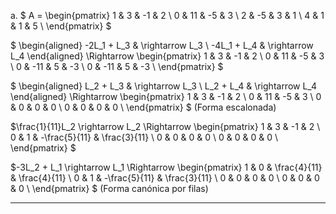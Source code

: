 a. $
A =
\begin{pmatrix}
1 &  3 & -1 & 2 \\
0 & 11 & -5 & 3 \\
2 & -5 &  3 & 1 \\
4 &  1 &  1 & 5 \\
\end{pmatrix}
$

$
\begin{aligned}
-2L_1 + L_3 & \rightarrow L_3 \\
-4L_1 + L_4 & \rightarrow L_4
\end{aligned}
\Rightarrow
\begin{pmatrix}
1 &   3 & -1 &  2 \\
0 &  11 & -5 &  3 \\
0 & -11 &  5 & -3 \\
0 & -11 &  5 & -3 \\
\end{pmatrix}
$

$
\begin{aligned}
L_2 + L_3 & \rightarrow L_3 \\
L_2 + L_4 & \rightarrow L_4
\end{aligned}
\Rightarrow
\begin{pmatrix}
1 &   3 & -1 &  2 \\
0 &  11 & -5 &  3 \\
0 &   0 &  0 &  0 \\
0 &   0 &  0 &  0 \\
\end{pmatrix}
$ (Forma escalonada)

$\frac{1}{11}L_2 \rightarrow L_2 \Rightarrow
\begin{pmatrix}
1 &   3 &            -1 &            2 \\
0 &   1 & -\frac{5}{11} & \frac{3}{11} \\
0 &   0 &             0 &            0 \\
0 &   0 &             0 &            0 \\
\end{pmatrix}
$

$-3L_2 + L_1 \rightarrow L_1 \Rightarrow
\begin{pmatrix}
1 & 0 &  \frac{4}{11} & \frac{4}{11} \\
0 & 1 & -\frac{5}{11} & \frac{3}{11} \\
0 & 0 &             0 &            0 \\
0 & 0 &             0 &            0 \\
\end{pmatrix}
$ (Forma canónica por filas)

---
